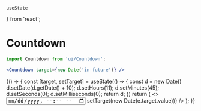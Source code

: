 	useState
} from 'react';

<Meta
	title="Interface/Countdown"
	component={Countdown}
/>

# Countdown

```jsx
import Countdown from 'ui/Countdown';

<Countdown target={new Date('in future')} />
```

<Canvas>
	<Story name="Countdown">
		{() => {
			const [target, setTarget] = useState(() => {
				const d = new Date()
				d.setDate(d.getDate() + 10);
				d.setHours(11);
				d.setMinutes(45);
				d.setSeconds(0);
				d.setMilliseconds(0);
				return d;
			})
			return (
				<>
					<input
						type="datetime-local"
						defaultValue={target.toISOString().replace('Z', '')}
						onChange={e => setTarget(new Date(e.target.value))}
					/>
					<Countdown target={target} />
				</>
			);
		}}
	</Story>
</Canvas>

<ArgsTable of={Countdown} />
